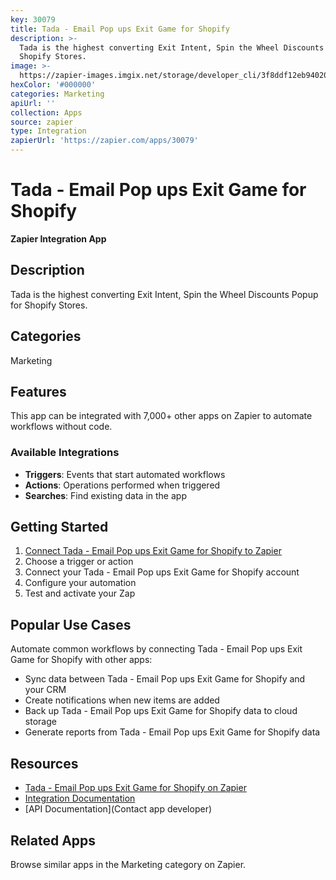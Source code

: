 ```yaml
---
key: 30079
title: Tada - Email Pop ups Exit Game for Shopify
description: >-
  Tada is the highest converting Exit Intent, Spin the Wheel Discounts Popup for
  Shopify Stores.
image: >-
  https://zapier-images.imgix.net/storage/developer_cli/3f8ddf12eb94020b9bba982305fe22dc.png?auto=format%2Ccompress&ixlib=python-3.0.0&q=50
hexColor: '#000000'
categories: Marketing
apiUrl: ''
collection: Apps
source: zapier
type: Integration
zapierUrl: 'https://zapier.com/apps/30079'
---
```

# Tada - Email Pop ups Exit Game for Shopify

**Zapier Integration App**

## Description

Tada is the highest converting Exit Intent, Spin the Wheel Discounts Popup for Shopify Stores.

## Categories

Marketing

## Features

This app can be integrated with 7,000+ other apps on Zapier to automate workflows without code.

### Available Integrations

- **Triggers**: Events that start automated workflows
- **Actions**: Operations performed when triggered
- **Searches**: Find existing data in the app

## Getting Started

1. [Connect Tada - Email Pop ups Exit Game for Shopify to Zapier](https://zapier.com/apps/30079)
2. Choose a trigger or action
3. Connect your Tada - Email Pop ups Exit Game for Shopify account
4. Configure your automation
5. Test and activate your Zap

## Popular Use Cases

Automate common workflows by connecting Tada - Email Pop ups Exit Game for Shopify with other apps:

- Sync data between Tada - Email Pop ups Exit Game for Shopify and your CRM
- Create notifications when new items are added
- Back up Tada - Email Pop ups Exit Game for Shopify data to cloud storage
- Generate reports from Tada - Email Pop ups Exit Game for Shopify data

## Resources

- [Tada - Email Pop ups Exit Game for Shopify on Zapier](https://zapier.com/apps/30079)
- [Integration Documentation](https://zapier.com/apps/30079/integrations)
- [API Documentation](Contact app developer)

## Related Apps

Browse similar apps in the Marketing category on Zapier.
